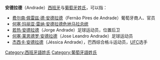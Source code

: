 '''安德拉德'''（Andrade）[[西班牙|西班牙]]与[[葡萄牙|葡萄牙]][[姓氏|姓氏]]，可以指：

*[[费尔南·佩雷兹·德·安德拉德|费尔南·佩雷兹·德·安德拉德]]（Fernão Pires de Andrade）葡萄牙商人、官员
*[[何塞·玛丽亚·雷纳·安德拉德|何塞·玛丽亚·雷纳·安德拉德]][[危地马拉总统列表|危地马拉总统]]
*[[若热·安德拉德|若热·安德拉德]]（Jorge Andrade）足球运动员，位置后卫
*[[何塞·莱恩德罗·安德拉德|何塞·莱恩德罗·安德拉德]]（Jose Leandro Andrade）足球运动员
*[[杰西卡·安德拉德|杰西卡·安德拉德]]（Jéssica Andrade），巴西综合格斗运动员，[[终极格斗冠军赛|UFC]]选手

{{Disambiguation|Cat=四字姓氏消歧义|Andrade}}

{{DEFAULTSORT:Andrade}}
[[Category:西班牙語姓氏|Category:西班牙語姓氏]]
[[Category:葡萄牙語姓氏|Category:葡萄牙語姓氏]]